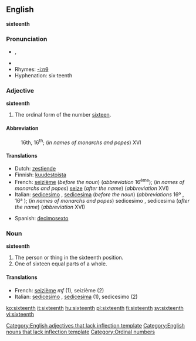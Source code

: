 ==English==
'''sixteenth'''

===Pronunciation===
*{{IPA|/ˌsɪksˈtiːnθ/}}, {{SAMPA|/%sIks"ti:nT/}}
*{{audio|en-us-sixteenth.ogg|Audio (US)}}
*Rhymes: [[Rhymes:English:-iːnθ|-iːnθ]]
*Hyphenation: six·teenth

===Adjective===
'''sixteenth'''[[Category:English adjectives that lack inflection template]]

# The ordinal form of the number [[sixteen]].

====Abbreviation====
:16th, 16<sup>th</sup>; (''in names of monarchs and popes'') XVI

====Translations====
{{top}}
*Dutch: [[zestiende]]
*Finnish: [[kuudestoista]]
*French: [[seizième]] (''before the noun'') (''abbreviation'' 16<sup>ème</sup>); (''in names of monarchs and popes'') [[seize]] (''after the name'') (''abbreviation'' XVI)
*Italian: [[sedicesimo]] {{m}}, [[sedicesima]] {{f}} (''before the noun'') (''abbreviations'' 16º {{m}}, 16ª {{f}}); (''in names of monarchs and popes'') sedicesimo {{m}}, sedicesima {{f}} (''after the name'') (''abbreviation'' XVI)
{{mid}}
*Spanish: [[decimosexto]]
{{bottom}}

===Noun===
'''sixteenth'''[[Category:English nouns that lack inflection template]]

# The person or thing in the sixteenth position.
# One of sixteen equal parts of a whole.

====Translations====

*French: [[seizième]] ''mf'' (1), seizième {{m}} (2)
*Italian: [[sedicesimo]] {{m}}, [[sedicesima]] {{f}} (1), sedicesimo {{m}} (2)

[[Category:Ordinal numbers]]

[[ko:sixteenth]]
[[it:sixteenth]]
[[hu:sixteenth]]
[[pl:sixteenth]]
[[fi:sixteenth]]
[[sv:sixteenth]]
[[vi:sixteenth]]